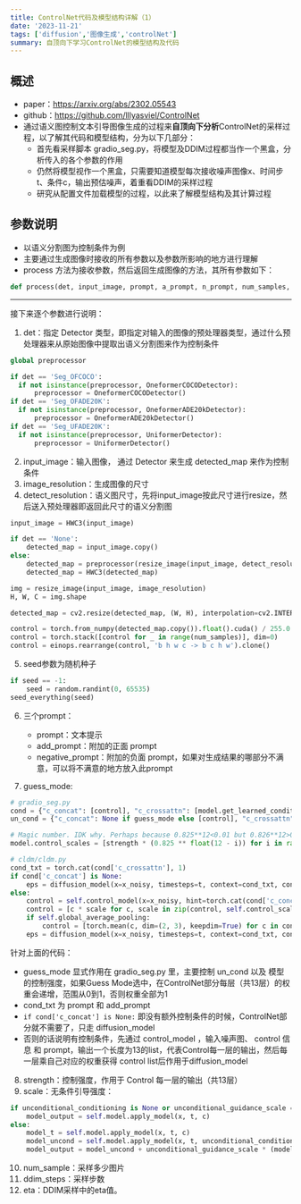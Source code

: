 ```yaml
---
title: ControlNet代码及模型结构详解（1）
date: '2023-11-21'
tags: ['diffusion','图像生成','controlNet']
summary: 自顶向下学习ControlNet的模型结构及代码
---
```


## 概述

- paper：https://arxiv.org/abs/2302.05543
- github：https://github.com/lllyasviel/ControlNet
- 通过语义图控制文本引导图像生成的过程来**自顶向下分析**ControlNet的采样过程，以了解其代码和模型结构，分为以下几部分：
  - 首先看采样脚本 gradio_seg.py，将模型及DDIM过程都当作一个黑盒，分析传入的各个参数的作用
  - 仍然将模型视作一个黑盒，只需要知道模型每次接收噪声图像x、时间步t、条件c，输出预估噪声，着重看DDIM的采样过程
  - 研究从配置文件加载模型的过程，以此来了解模型结构及其计算过程

## 参数说明

- 以语义分割图为控制条件为例
- 主要通过生成图像时接收的所有参数以及参数所影响的地方进行理解
- process 方法为接收参数，然后返回生成图像的方法，其所有参数如下：

```python
def process(det, input_image, prompt, a_prompt, n_prompt, num_samples, image_resolution, detect_resolution, ddim_steps, guess_mode, strength, scale, seed, eta):
```

------

接下来逐个参数进行说明：

1. det：指定 Detector 类型，即指定对输入的图像的预处理器类型，通过什么预处理器来从原始图像中提取出语义分割图来作为控制条件

```python
global preprocessor

if det == 'Seg_OFCOCO':
  if not isinstance(preprocessor, OneformerCOCODetector):
      preprocessor = OneformerCOCODetector()
if det == 'Seg_OFADE20K':
  if not isinstance(preprocessor, OneformerADE20kDetector):
      preprocessor = OneformerADE20kDetector()
if det == 'Seg_UFADE20K':
  if not isinstance(preprocessor, UniformerDetector):
      preprocessor = UniformerDetector()
```

2. input_image：输入图像， 通过 Detector  来生成 detected_map 来作为控制条件
3. image_resolution：生成图像的尺寸
4. detect_resolution：语义图尺寸，先将input_image按此尺寸进行resize，然后送入预处理器即返回此尺寸的语义分割图

```python
input_image = HWC3(input_image)

if det == 'None':
    detected_map = input_image.copy()
else:
    detected_map = preprocessor(resize_image(input_image, detect_resolution))
    detected_map = HWC3(detected_map)

img = resize_image(input_image, image_resolution)
H, W, C = img.shape

detected_map = cv2.resize(detected_map, (W, H), interpolation=cv2.INTER_LINEAR)

control = torch.from_numpy(detected_map.copy()).float().cuda() / 255.0
control = torch.stack([control for _ in range(num_samples)], dim=0)
control = einops.rearrange(control, 'b h w c -> b c h w').clone()
```

5. seed参数为随机种子

```python
if seed == -1:
    seed = random.randint(0, 65535)
seed_everything(seed)
```

6. 三个prompt：
   - prompt：文本提示
   - add_prompt：附加的正面 prompt
   - negative_prompt：附加的负面 prompt，如果对生成结果的哪部分不满意，可以将不满意的地方放入此prompt

7. guess_mode: 

```python
# gradio_seg.py
cond = {"c_concat": [control], "c_crossattn": [model.get_learned_conditioning([prompt + ', ' + a_prompt] * num_samples)]}
un_cond = {"c_concat": None if guess_mode else [control], "c_crossattn": [model.get_learned_conditioning([n_prompt] * num_samples)]}

# Magic number. IDK why. Perhaps because 0.825**12<0.01 but 0.826**12>0.01
model.control_scales = [strength * (0.825 ** float(12 - i)) for i in range(13)] if guess_mode else ([strength] * 13)

# cldm/cldm.py
cond_txt = torch.cat(cond['c_crossattn'], 1)
if cond['c_concat'] is None:
    eps = diffusion_model(x=x_noisy, timesteps=t, context=cond_txt, control=None, only_mid_control=self.only_mid_control)
else:
    control = self.control_model(x=x_noisy, hint=torch.cat(cond['c_concat'], 1), timesteps=t, context=cond_txt)
    control = [c * scale for c, scale in zip(control, self.control_scales)]
    if self.global_average_pooling:
        control = [torch.mean(c, dim=(2, 3), keepdim=True) for c in control]
    eps = diffusion_model(x=x_noisy, timesteps=t, context=cond_txt, control=control, only_mid_control=self.only_mid_control)
```

针对上面的代码：

- guess_mode 显式作用在 gradio_seg.py 里，主要控制 un_cond 以及 模型的控制强度，如果Guess Mode选中，在ControlNet部分每层（共13层）的权重会递增，范围从0到1，否则权重全部为1
- cond_txt 为 prompt 和 add_prompt
- `if cond['c_concat'] is None:` 即没有额外控制条件的时候，ControlNet部分就不需要了，只走 diffusion_model
- 否则的话说明有控制条件，先通过 control_model ，输入噪声图、 control 信息 和 prompt，输出一个长度为13的list，代表Control每一层的输出，然后每一层乘自己对应的权重获得 control list后作用于diffusion_model

8. strength：控制强度，作用于 Control 每一层的输出（共13层）
9. scale：无条件引导强度：

```python
if unconditional_conditioning is None or unconditional_guidance_scale == 1.:
    model_output = self.model.apply_model(x, t, c)
else:
    model_t = self.model.apply_model(x, t, c)
    model_uncond = self.model.apply_model(x, t, unconditional_conditioning)
    model_output = model_uncond + unconditional_guidance_scale * (model_t - model_uncond)
```

10. num_sample：采样多少图片
11. ddim_steps：采样步数
12. eta：DDIM采样中的eta值。
